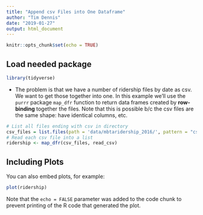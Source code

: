 ```yaml
---
title: "Append csv Files into One Dataframe"
author: "Tim Dennis"
date: "2019-01-27"
output: html_document
---
```


```r
knitr::opts_chunk$set(echo = TRUE)
```

## Load needed package

```r
library(tidyverse)
```

* The problem is that we have a number of ridership files by date as csv. We want to get those together into one. In this example we'll use the `purrr` package `map_dfr` function to return data frames created by **row-binding** together the files. Note that this is possible b/c the csv files are the same shape: have identical columns, etc.

```r
# List all files ending with csv in directory
csv_files = list.files(path = 'data/mbtaridership_2016/', pattern = "csv$", full.names = TRUE)
# Read each csv file into a list
ridership <- map_dfr(csv_files, read_csv)
```

## Including Plots

You can also embed plots, for example:

```r
plot(ridership)
```

Note that the `echo = FALSE` parameter was added to the code chunk to prevent printing of the R code that generated the plot.
